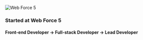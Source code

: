 ![Web Force 5](../../images/wf5.png)

### Started at Web&nbsp;Force&nbsp;5

#### Front-end Developer → Full-stack Developer → Lead Developer
